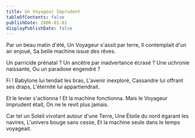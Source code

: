 ```yaml
---
title: Un Voyageur Imprudent
tableOfContents: false
publishDate: 2006-01-01
displayPublishDate: false
---
```



<CompositionPage
    imageTitle= "Un voyageur imprudent - Image generated by ChatGPT"
    imageSrc={imgTraveler}>
Par un beau matin d'été,
Un Voyageur s'assit par terre,
Il contemplait d'un air enjoué,
Sa belle machine issue des rêves.

Un parricide prénatal ?
Un ancêtre par inadvertance écrasé ?
Une uchronie naissante,
Ou un paradoxe engendré ?

Fi !
Babylone lui tendait les bras,
L'avenir inexploré,
Cassandre lui offrant ses draps,
L'éternité lui appartiendrait.

Et le levier s'actionna !
Et la machine fonctionna.
Mais le Voyageur Imprudent était,
On ne le revit plus jamais.

Car tel un Soleil vivotant autour d'une Terre,
Une Étoile du nord égarant les navires,
L'univers bouge sans cesse,
Et la machine seule dans le temps voyageait.
</CompositionPage>